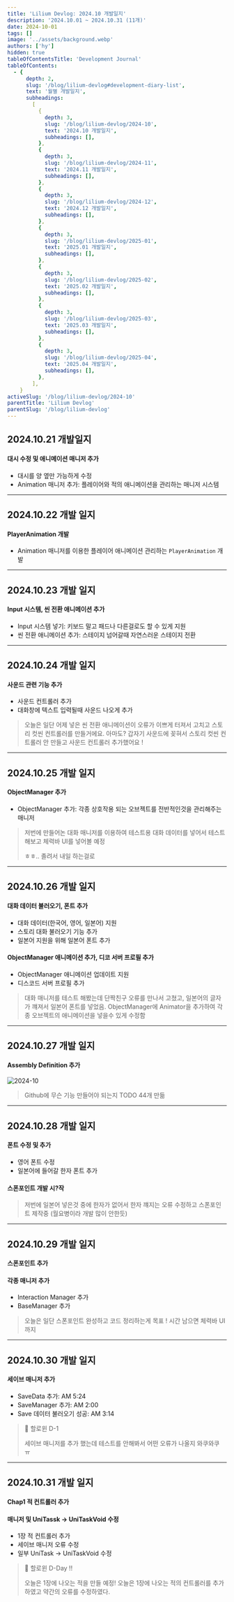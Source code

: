 ```yaml
---
title: 'Lilium Devlog: 2024.10 개발일지'
description: '2024.10.01 ~ 2024.10.31 (11개)'
date: 2024-10-01
tags: []
image: '../assets/background.webp'
authors: ['hy']
hidden: true
tableOfContentsTitle: 'Development Journal'
tableOfContents:
  - {
      depth: 2,
      slug: '/blog/lilium-devlog#development-diary-list',
      text: '월별 개발일지',
      subheadings:
        [
          {
            depth: 3,
            slug: '/blog/lilium-devlog/2024-10',
            text: '2024.10 개발일지',
            subheadings: [],
          },
          {
            depth: 3,
            slug: '/blog/lilium-devlog/2024-11',
            text: '2024.11 개발일지',
            subheadings: [],
          },
          {
            depth: 3,
            slug: '/blog/lilium-devlog/2024-12',
            text: '2024.12 개발일지',
            subheadings: [],
          },
          {
            depth: 3,
            slug: '/blog/lilium-devlog/2025-01',
            text: '2025.01 개발일지',
            subheadings: [],
          },
          {
            depth: 3,
            slug: '/blog/lilium-devlog/2025-02',
            text: '2025.02 개발일지',
            subheadings: [],
          },
          {
            depth: 3,
            slug: '/blog/lilium-devlog/2025-03',
            text: '2025.03 개발일지',
            subheadings: [],
          },
          {
            depth: 3,
            slug: '/blog/lilium-devlog/2025-04',
            text: '2025.04 개발일지',
            subheadings: [],
          },
        ],
    }
activeSlug: '/blog/lilium-devlog/2024-10'
parentTitle: 'Lilium Devlog'
parentSlug: '/blog/lilium-devlog'
---
```


## 2024.10.21 개발일지

#### 대시 수정 및 애니메이션 매니저 추가

- 대시를 양 옆만 가능하게 수정
- Animation 매니저 추가: 플레이어와 적의 애니메이션을 관리하는 매니저 시스템

---

## 2024.10.22 개발 일지

#### PlayerAnimation 개발

- Animation 매니저를 이용한 플레이어 애니메이션 관리하는 `PlayerAnimation` 개발

---

## 2024.10.23 개발 일지

#### Input 시스템, 씬 전환 애니메이션 추가

- Input 시스템 넣기: 키보드 말고 패드나 다른걸로도 할 수 있게 지원
- 씬 전환 애니메이션 추가: 스테이지 넘어갈때 자연스러운 스테이지 전환

---

## 2024.10.24 개발 일지

#### 사운드 관련 기능 추가

- 사운드 컨트롤러 추가
- 대화창에 텍스트 입력될때 사운드 나오게 추가

> 오늘은 일단 어제 넣은 씬 전환 애니메이션이 오류가 이쁘게 터져서 고치고
> 스토리 컷씬 컨트롤러를 만들거에요. 아마도?
> 갑자기 사운드에 꽂혀서 스토리 컷씬 컨트롤러 안 만들고 사운드 컨트롤러 추가했어요 !

---

## 2024.10.25 개발 일지

#### ObjectManager 추가

- ObjectManager 추가: 각종 상호작용 되는 오브젝트를 전반적인것을 관리해주는 매니저

> 저번에 만들어논 대화 매니저를 이용하여 테스트용 대화 데이터를 넣어서 테스트 해보고 체력바 UI를 넣어볼 예정
>
> ㅎㅎ.. 졸려서 내일 하는걸로

---

## 2024.10.26 개발 일지

#### 대화 데이터 불러오기, 폰트 추가

- 대화 데이터(한국어, 영어, 일본어) 지원
- 스토리 대화 불러오기 기능 추가
- 일본어 지원을 위해 일본어 폰트 추가

#### ObjectManager 애니메이션 추가, 디코 서버 프로필 추가

- ObjectManager 애니메이션 업데이트 지원
- 디스코드 서버 프로필 추가

> 대화 매니저를 테스트 해봤는데
> 단짝친구 오류를 만나서 고쳤고,
> 일본어의 글자가 꺠져서 일본어 폰트를 넣었음. ObjectManager에 Animator을 추가하여
> 각종 오브젝트의 애니메이션을 넣을수 있게 수정함

---

## 2024.10.27 개발 일지

#### Assembly Definition 추가

![2024-10](../assets/202410.webp)

> Github에 무슨 기능 만들어야 되는지 TODO 44개 만듦

---

## 2024.10.28 개발 일지

#### 폰트 수정 및 추가

- 영어 폰트 수정
- 일본어에 들어갈 한자 폰트 추가

#### 스폰포인트 개발 시?작

> 저번에 일본어 넣은것 중에 한자가 없어서 한자 꺠지는 오류 수정하고 스폰포인트 제작중 (월요병이라 개발 많이 안한듯)

---

## 2024.10.29 개발 일지

#### 스폰포인트 추가

#### 각종 매니저 추가

- Interaction Manager 추가
- BaseManager 추가

> 오늘은 일단 스폰포인트 완성하고 코드 정리하는게 목표 ! 시간 남으면 체력바 UI 까지

---

## 2024.10.30 개발 일지

#### 세이브 매니저 추가

- SaveData 추가: AM 5:24
- SaveManager 추가: AM 2:00
- Save 데이터 불러오기 성공: AM 3:14

> 🎃 할로윈 D-1
>
> 세이브 매니저를 추가 했는데 테스트를 안해봐서 어떤 오류가 나올지 와쿠와쿠 ㅠ

---

## 2024.10.31 개발 일지

#### Chap1 적 컨트롤러 추가

#### 매니저 및 UniTassk -> UniTaskVoid 수정

- 1장 적 컨트롤러 추가
- 세이브 매니저 오류 수정
- 일부 UniTask -> UniTaskVoid 수정

> 👻 할로윈 D-Day !!
>
> 오늘은 1장에 나오는 적을 만들 예정!
> 오늘은 1장에 나오는 적의 컨트롤러를 추가하였고 약간의 오류를 수정하였다.
